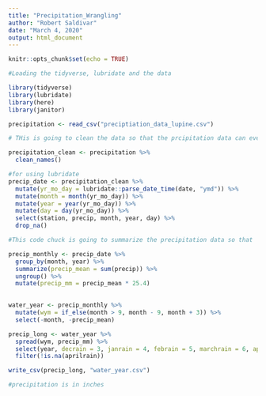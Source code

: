 ```yaml
---
title: "Precipitation_Wrangling"
author: "Robert Saldivar"
date: "March 4, 2020"
output: html_document
---
```


```r
knitr::opts_chunk$set(echo = TRUE)
```

```r
#Loading the tidyverse, lubridate and the data

library(tidyverse)
library(lubridate)
library(here)
library(janitor)

precipitation <- read_csv("preciptiation_data_lupine.csv")

```

```r
# THis is going to clean the data so that the prcipitation data can eventually be grouped by month and year

precipitation_clean <- precipitation %>%
  clean_names()


```

```r
#for using lubridate
precip_date <- precipitation_clean %>%
  mutate(yr_mo_day = lubridate::parse_date_time(date, "ymd")) %>%
  mutate(month = month(yr_mo_day)) %>%
  mutate(year = year(yr_mo_day)) %>%
  mutate(day = day(yr_mo_day)) %>%
  select(station, precip, month, year, day) %>%
  drop_na()
```


```r
#This code chuck is going to summarize the precipitation data so that 

precip_monthly <- precip_date %>%
  group_by(month, year) %>%
  summarize(precip_mean = sum(precip)) %>% 
  ungroup() %>% 
  mutate(precip_mm = precip_mean * 25.4)
  

water_year <- precip_monthly %>% 
  mutate(wym = if_else(month > 9, month - 9, month + 3)) %>% 
  select(-month, -precip_mean)

precip_long <- water_year %>% 
  spread(wym, precip_mm) %>% 
  select(year, decrain = 3, janrain = 4, febrain = 5, marchrain = 6, aprilrain = 7, mayrain = 8) %>% 
  filter(!is.na(aprilrain))

write_csv(precip_long, "water_year.csv")

#precipitation is in inches
```











